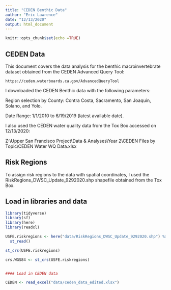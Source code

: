 ---
title: "CEDEN Benthic Data"
author: "Eric Lawrence"
date: "12/13/2020"
output: html_document
---

```{r setup, include=FALSE}
knitr::opts_chunk$set(echo =TRUE)
```

## CEDEN Data 

This document covers the data analysis for the benthic macroinvertebrate dataset obtained from the CEDEN Advanced Query Tool: 

    https://ceden.waterboards.ca.gov/AdvancedQueryTool

I downloaded the CEDEN Benthic data with the following parameters:

   Region selection by County: Contra Costa, Sacramento, San Joaquin, Solano, and Yolo.

   Date Range: 1/1/2010 to 6/19/2019 (latest available date).

I also used the CEDEN water quality data from the Tox Box accessed on 12/13/2020:

   Z:\\Upper San Francisco Project\\Data & Analyses\\Year 2\\CEDEN Files by Topic\\CEDEN Water WQ Data.xlsx

## Risk Regions
   
To assign risk regions to the data with spatial coordinates, I used the RiskRegions_DWSC_Update_9292020.shp shapefile obtained from the Tox Box.


## Load in libraries and data

```{r libraries and data}

library(tidyverse)
library(sf)
library(here)
library(readxl)

USFE.riskregions <- here("data/RiskRegions_DWSC_Update_9292020.shp") %>% # path relative to main directory
  st_read()

st_crs(USFE.riskregions)

crs.WGS84 <- st_crs(USFE.riskregions)


#### Load in CEDEN data

CEDEN <- read_excel("data/ceden_data_edited.xlsx")
```

